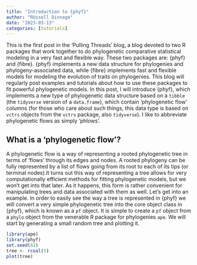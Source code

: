 ```yaml
---
title: "Introduction to {phyf}"
author: "RUssell Dinnage"
date: "2023-03-13"
categories: [tutorials]
---
```


This is the first post in the 'Pulling Threads' blog, a blog devoted to two R packages that work together to do phylogenetic comparative statistical modeling in a very fast and flexible way. These two packages are: {phyf} and {fibre}. {phyf} implements a new data structure for phylogenies and phylogeny-associated data, while {fibre} implements fast and flexible models for modeling the evolution of traits on phylogenies. This blog will regularly post examples and tutorials about how to use these packages to fit powerful phylogenetic models. In this post, I will introduce {phyf}, which implements a new type of phylogenetic data structure based on a `tibble` (the `tidyverse` version of a `data.frame`), which contain 'phylogenetic flow' columns (for those who care about such things, this data type is based on `vctrs` objects from the `vctrs` package, also `tidyverse`). I like to abbreviate phylogenetic flows as simply 'phlows'.

## What is a 'phylogenetic flow'?

A phylogenetic flow is a way of representing a rooted phylogenetic tree in terms of 'flows' through its edges and nodes. A rooted phylogeny can be fully represented by a list of flows going from its root to each of its tips (or terminal nodes).It turns out this way of representing a tree allows for very computationally efficient methods for fitting phylogenetic models, but we won't get into that later. As it happens, this form is rather convenient for manipulating trees and data associated with them as well. Let's get into an example. In order to easily see the way a tree is represented in {phyf} we will convert a very simple phylogenetic tree into the core object class in {phyf}, which is known as a `pf` object. It is simple to create a `pf` object from a `phylo` object from the venerable R package for phylogenies `ape`. We will start by generating a small random tree and plotting it.

```r
library(ape)
library(phyf)
set.seed(42)
tree <- rcoal(5)
plot(tree)
```
